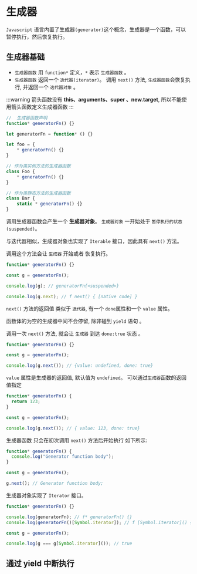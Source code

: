 # 生成器

`Javascript` 语言内置了生成器`(generator)`这个概念，生成器是一个函数，可以暂停执行，然后恢复执行。

## 生成器基础

- `生成器函数` 用 `function*` 定义，`*` 表示 `生成器函数` 。
- `生成器函数` 返回一个 `迭代器(iterator)`。 调用 `next()` 方法, `生成器函数`会恢复执行, 并返回一个 `迭代器对象` 。

:::warning
箭头函数没有 **this、arguments、super 、new.target**,
所以不能使用箭头函数定义生成器函数
:::

```Javascript
//  生成器函数声明
function* generatorFn() {}

let generatorFn = function* () {}

let foo = {
    * generatorFn() {}
}

// 作为类实例方法的生成器函数
class Foo {
    * generatorFn() {}
}

// 作为类静态方法的生成器函数
class Bar {
    static * generatorFn() {}
}
```

调用生成器函数会产生一个 **生成器对象**。 `生成器对象` 一开始处于 `暂停执行的状态(suspended)`。

与迭代器相似，生成器对象也实现了 `Iterable` 接口，因此具有 `next()` 方法。

调用这个方法会让 `生成器` 开始或者 恢复执行。

```javascript
function* generatorFn() {}

const g = generatorFn();

console.log(g); // generatorFn{<suspended>}

console.log(g.next); // f next() { [native code] }
```

`next()` 方法的返回值 类似于 `迭代器`, 有一个 `done`属性和一个 `value` 属性。

函数体的为空的生成器中间不会停留, 除非碰到 `yield` 语句 。

调用一次 `next()` 方法, 就会让 `生成器` 到达 `done:true` 状态 。

```javascript
function* generatorFn() {}

const g = generatorFn();

console.log(g.next()); // {value: undefined, done: true}
```

`value` 属性是生成器的返回值, 默认值为 `undefined`。 可以通过`生成器`函数的返回值指定

```javascript
function* generatorFn() {
  return 123;
}

const g = generatorFn();

console.log(g.next()); // { value: 123, done: true}
```

生成器函数 只会在初次调用 `next()` 方法后开始执行 如下所示:

```javascript
function* generatorFn() {
  console.log("Generator function body");
}

const g = generatorFn();

g.next(); // Generator function body;
```

生成器对象实现了 `Iterator` 接口。

```javascript
function* generatorFn() {}

console.log(generatorFn); // f* generatorFn() {}
console.log(generatorFn()[Symbol.iterator]); // f [Symbol.iterator]() { native code } }

const g = generatorFn();

console.log(g === g[Symbol.iterator]()); // true
```

## 通过 yield 中断执行
